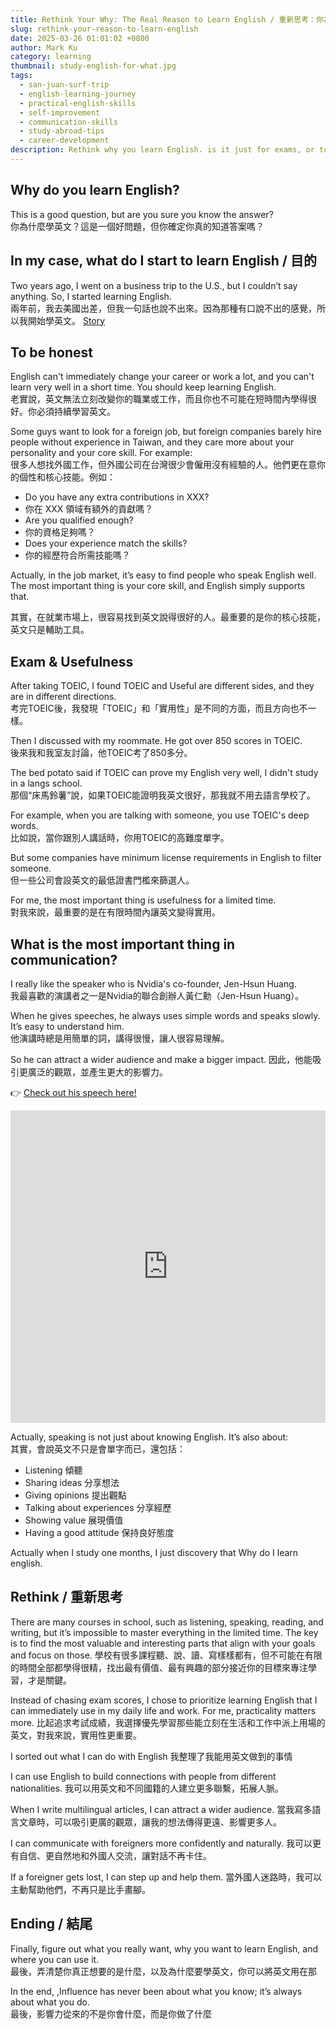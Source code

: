```yaml
---
title: Rethink Your Why: The Real Reason to Learn English / 重新思考：你為什麼要學英文？
slug: rethink-your-reason-to-learn-english
date: 2025-03-26 01:01:02 +0800  
author: Mark Ku  
category: learning  
thumbnail: study-english-for-what.jpg
tags:  
  - san-juan-surf-trip  
  - english-learning-journey
  - practical-english-skills
  - self-improvement
  - communication-skills
  - study-abroad-tips
  - career-development
description: Rethink why you learn English. is it just for exams, or to unlock real-world opportunities? Discover how to make English practical, boost confidence, and expand your connections.
---
```


## Why do you learn English?  
This is a good question, but are you sure you know the answer?  
你為什麼學英文？這是一個好問題，但你確定你真的知道答案嗎？  

## In my case, what do I start to learn English / 目的  
Two years ago, I went on a business trip to the U.S., but I couldn’t say anything. So, I started learning English.  
兩年前，我去美國出差，但我一句話也說不出來。因為那種有口說不出的感覺，所以我開始學英文。 [Story](https://blog.markkulab.net/why-learn-english/) 

## To be honest  
English can't immediately change your career or work a lot, and you can't learn very well in a short time. You should keep learning English.  
老實說，英文無法立刻改變你的職業或工作，而且你也不可能在短時間內學得很好。你必須持續學習英文。  

Some guys want to look for a foreign job, but foreign companies barely hire people without experience in Taiwan, and they care more about your personality and your core skill. For example:  
很多人想找外國工作，但外國公司在台灣很少會僱用沒有經驗的人。他們更在意你的個性和核心技能。例如：  

* Do you have any extra contributions in XXX?  
* 你在 XXX 領域有額外的貢獻嗎？  
* Are you qualified enough?  
* 你的資格足夠嗎？  
* Does your experience match the skills?  
* 你的經歷符合所需技能嗎？  

Actually, in the job market, it’s easy to find people who speak English well. The most important thing is your core skill, and English simply supports that.

其實，在就業市場上，很容易找到英文說得很好的人。最重要的是你的核心技能，英文只是輔助工具。

## Exam & Usefulness  
After taking TOEIC, I found TOEIC and Useful are different sides, and they are in different directions.  
考完TOEIC後，我發現「TOEIC」和「實用性」是不同的方面，而且方向也不一樣。  

Then I discussed with my roommate. He got over 850 scores in TOEIC.  
後來我和我室友討論，他TOEIC考了850多分。  

The bed potato said if TOEIC can prove my English very well, I didn't study in a langs school.  
那個“床馬鈴薯”說，如果TOEIC能證明我英文很好，那我就不用去語言學校了。  

For example, when you are talking with someone, you use TOEIC's deep words.  
比如說，當你跟別人講話時，你用TOEIC的高難度單字。  

But some companies have minimum license requirements in English to filter someone.  
但一些公司會設英文的最低證書門檻來篩選人。  

For me, the most important thing is usefulness for a limited time.  
對我來說，最重要的是在有限時間內讓英文變得實用。  

## What is the most important thing in communication?  


I really like the speaker who is Nvidia's co-founder, Jen-Hsun Huang.  
我最喜歡的演講者之一是Nvidia的聯合創辦人黃仁勳（Jen-Hsun Huang）。  

When he gives speeches, he always uses simple words and speaks slowly. It’s easy to understand him.  
他演講時總是用簡單的詞，講得很慢，讓人很容易理解。

So he can attract a wider audience and make a bigger impact.
因此，他能吸引更廣泛的觀眾，並產生更大的影響力。

👉 [Check out his speech here!](https://www.youtube.com/embed/QRd-dQQ4jzo?si=JI6KGOBdAzH6YchD)  


<div class="iframe-container">
    <iframe  style="width:100%;height:500px"
        src="https://www.youtube.com/embed/QXxuNpwIk4I"
        frameborder="0"
        allow="accelerometer; autoplay; encrypted-media; gyroscope; picture-in-picture"
        allowfullscreen>
    </iframe>
</div>

Actually, speaking is not just about knowing English. It’s also about:  
其實，會說英文不只是會單字而已，還包括：  

- Listening 傾聽  
- Sharing ideas 分享想法  
- Giving opinions 提出觀點  
- Talking about experiences 分享經歷  
- Showing value 展現價值  
- Having a good attitude 保持良好態度  

Actually when I study one months, I just discovery that Why do I learn english.

## Rethink  / 重新思考

There are many courses in school, such as listening, speaking, reading, and writing, but it’s impossible to master everything in the limited time. The key is to find the most valuable and interesting parts that align with your goals and focus on those.
學校有很多課程聽、說、讀、寫樣樣都有，但不可能在有限的時間全部都學得很精，找出最有價值、最有興趣的部分接近你的目標來專注學習，才是關鍵。

Instead of chasing exam scores, I chose to prioritize learning English that I can immediately use in my daily life and work. For me, practicality matters more.
比起追求考試成績，我選擇優先學習那些能立刻在生活和工作中派上用場的英文，對我來說，實用性更重要。

I sorted out what I can do with English
我整理了我能用英文做到的事情

I can use English to build connections with people from different nationalities.
我可以用英文和不同國籍的人建立更多聯繫，拓展人脈。

When I write multilingual articles, I can attract a wider audience.
當我寫多語言文章時，可以吸引更廣的觀眾，讓我的想法傳得更遠、影響更多人。

I can communicate with foreigners more confidently and naturally.
我可以更有自信、更自然地和外國人交流，讓對話不再卡住。

If a foreigner gets lost, I can step up and help them.
當外國人迷路時，我可以主動幫助他們，不再只是比手畫腳。

## Ending / 結尾

Finally, figure out what you really want, why you want to learn English, and where you can use it.  
最後，弄清楚你真正想要的是什麼，以及為什麼要學英文，你可以將英文用在那

In the end, ,Influence has never been about what you know; it’s always about what you do.  
最後，影響力從來的不是你會什麼，而是你做了什麼


